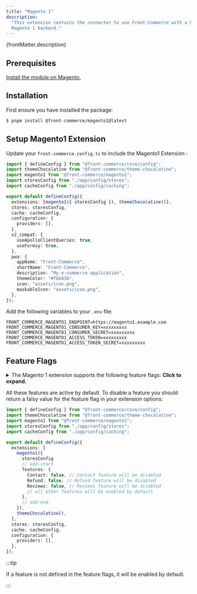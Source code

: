 ```yaml
---
title: "Magento 1"
description:
  "This extension contains the connector to use Front-Commerce with a headless
  Magento 1 backend."
---
```


<p>{frontMatter.description}</p>

## Prerequisites

[Install the module on Magento.](/docs/3.x/extensions/magento1/how-to/setup-magento-module)

## Installation

First ensure you have installed the package:

```bash
$ pnpm install @front-commerce/magento1@latest
```

## Setup Magento1 Extension

Update your `front-commerce.config.ts` to include the Magento1 Extension :

```typescript title="front-commerce.config.ts"
import { defineConfig } from "@front-commerce/core/config";
import themeChocolatine from "@front-commerce/theme-chocolatine";
import magento1 from "@front-commerce/magento1";
import storesConfig from "./app/config/stores";
import cacheConfig from "./app/config/caching";

export default defineConfig({
  extensions: [magento1({ storesConfig }), themeChocolatine()],
  stores: storesConfig,
  cache: cacheConfig,
  configuration: {
    providers: [],
  },
  v2_compat: {
    useApolloClientQueries: true,
    useFormsy: true,
  },
  pwa: {
    appName: "Front-Commerce",
    shortName: "Front-Commerce",
    description: "My e-commerce application",
    themeColor: "#fbb03b",
    icon: "assets/icon.png",
    maskableIcon: "assets/icon.png",
  },
});
```

Add the following variables to your `.env` file:

```shell title=".env"
FRONT_COMMERCE_MAGENTO1_ENDPOINT=https://magento1.example.com
FRONT_COMMERCE_MAGENTO1_CONSUMER_KEY=xxxxxxxxx
FRONT_COMMERCE_MAGENTO1_CONSUMER_SECRET=xxxxxxxxx
FRONT_COMMERCE_MAGENTO1_ACCESS_TOKEN=xxxxxxxxx
FRONT_COMMERCE_MAGENTO1_ACCESS_TOKEN_SECRET=xxxxxxxxx
```

## Feature Flags

<details>
<summary>The Magento 1 extension supports the following feature flags: <strong>Click to expand.</strong></summary>

- `Cart` (default: `true`) - Enable the cart feature
- `Catalog` (default: `true`) - Enable the catalog feature
- `Checkout` (default: `true`) - Enable the checkout feature
- `Cms` (default: `true`) - Enable the CMS feature
- `CmsSearch` (default: `true`) - Enable the CMS search feature
- `Configuration` (default: `true`) - Enable the Configuration feature
- `Contact` (default: `true`) - Enable the contact feature
- `Customer` (default: `true`) - Enable the customer feature
- `DownloadableProduct` (default: `true`) - Enable the downloadable product
  feature
- `InStockAlert` (default: `true`) - Enable the in stock alert feature
- `Invoice` (default: `true`) - Enable the invoice feature
- `MagentoAdmin` (default: `true`) - Enable the Magento admin feature
- `Order` (default: `true`) - Enable the order feature
- `Refund` (default: `true`) - Enable the refund feature
- `Reviews` (default: `true`) - Enable the reviews feature
- `Store` (default: `true`) - Enable the store feature
- `Wishlist` (default: `true`) - Enable the wishlist feature
- `Wysiwyg` (default: `true`) - Enable the WYSIWYG feature

</details>

All these features are active by default. To disable a feature you should return
a falsy value for the feature flag in your extension options:

```typescript title="front-commerce.config.ts"
import { defineConfig } from "@front-commerce/core/config";
import themeChocolatine from "@front-commerce/theme-chocolatine";
import magento1 from "@front-commerce/magento1";
import storesConfig from "./app/config/stores";
import cacheConfig from "./app/config/caching";

export default defineConfig({
  extensions: [
    magento1({
      storesConfig
      // add-start
      features: {
        Contact: false, // Contact feature will be disabled
        Refund: false, // Refund feature will be disabled
        Reviews: false, // Reviews feature will be disabled
        // all other features will be enabled by default
      },
      // add-end
    }),
    themeChocolatine(),
  ],
  stores: storesConfig,
  cache: cacheConfig,
  configuration: {
    providers: [],
  },
});
```

:::tip

If a feature is not defined in the feature flags, it will be enabled by default.

:::
